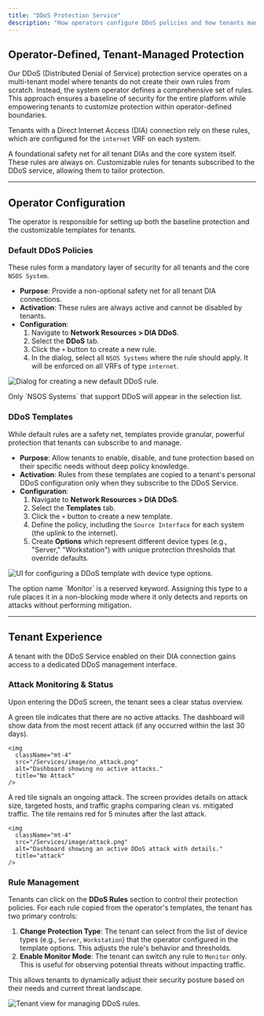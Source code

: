 ```yaml
---
title: "DDoS Protection Service"
description: "How operators configure DDoS policies and how tenants manage their protection."
---
```


## Operator-Defined, Tenant-Managed Protection

Our DDoS (Distributed Denial of Service) protection service operates on a multi-tenant model where tenants do not create their own rules from scratch. Instead, the system operator defines a comprehensive set of rules. This approach ensures a baseline of security for the entire platform while empowering tenants to customize protection within operator-defined boundaries.

Tenants with a Direct Internet Access (DIA) connection rely on these rules, which are configured for the `internet` VRF on each system.

<CardGroup cols={2}>
  <Card title="Default DDoS Policies" icon="shield-check" href="#default-ddos-policies">
    A foundational safety net for all tenant DIAs and the core system itself. These rules are always on.
  </Card>
  <Card title="DDoS Templates" icon="file-invoice" href="#ddos-templates">
    Customizable rules for tenants subscribed to the DDoS service, allowing them to tailor protection.
  </Card>
</CardGroup>

---

## Operator Configuration

The operator is responsible for setting up both the baseline protection and the customizable templates for tenants.

### Default DDoS Policies

These rules form a mandatory layer of security for all tenants and the core `NSOS System`.

- **Purpose**: Provide a non-optional safety net for all tenant DIA connections.
- **Activation**: These rules are always active and cannot be disabled by tenants.
- **Configuration**:
  1. Navigate to **Network Resources \> DIA DDoS**.
  2. Select the **DDoS** tab.
  3. Click the `+` button to create a new rule.
  4. In the dialog, select all `NSOS Systems` where the rule should apply. It will be enforced on all VRFs of type `internet`.

![Dialog for creating a new default DDoS rule.](https://placehold.co/800x450/334155/E2E8F0?text=Default+DDoS+Rule+Dialog)

<Note>
  Only `NSOS Systems` that support DDoS will appear in the selection list.
</Note>

### DDoS Templates

While default rules are a safety net, templates provide granular, powerful protection that tenants can subscribe to and manage.

- **Purpose**: Allow tenants to enable, disable, and tune protection based on their specific needs without deep policy knowledge.
- **Activation**: Rules from these templates are copied to a tenant's personal DDoS configuration only when they subscribe to the DDoS Service.
- **Configuration**:
  1. Navigate to **Network Resources \> DIA DDoS**.
  2. Select the **Templates** tab.
  3. Click the `+` button to create a new template.
  4. Define the policy, including the `Source Interface` for each system (the uplink to the internet).
  5. Create **Options** which represent different device types (e.g., "Server," "Workstation") with unique protection thresholds that override defaults.

![UI for configuring a DDoS template with device type options.](https://placehold.co/800x500/334155/E2E8F0?text=DDoS+Template+Configuration)

<Info>
  The option name `Monitor` is a reserved keyword. Assigning this type to a rule places it in a non-blocking mode where it only detects and reports on attacks without performing mitigation.
</Info>

---

## Tenant Experience

A tenant with the DDoS Service enabled on their DIA connection gains access to a dedicated DDoS management interface.

### Attack Monitoring & Status

Upon entering the DDoS screen, the tenant sees a clear status overview.

<CardGroup cols={2}>
  <Card title="Quiet Time" icon="check-circle" color="#28a745">
    A green tile indicates that there are no active attacks. The dashboard will show data from the most recent attack (if any occurred within the last 30 days).

    <img
      className="mt-4"
      src="/Services/image/no_attack.png"
      alt="Dashboard showing no active attacks."
      title="No Attack"
    />
  </Card>
  <Card title="Under Attack" icon="shield-exclamation" color="#dc3545">
    A red tile signals an ongoing attack. The screen provides details on attack size, targeted hosts, and traffic graphs comparing clean vs. mitigated traffic. The tile remains red for 5 minutes after the last attack.

    <img
      className="mt-4"
      src="/Services/image/attack.png"
      alt="Dashboard showing an active DDoS attack with details."
      title="attack"
    />
  </Card>
</CardGroup>

### Rule Management

Tenants can click on the **DDoS Rules** section to control their protection policies. For each rule copied from the operator's templates, the tenant has two primary controls:

1. **Change Protection Type**: The tenant can select from the list of device types (e.g., `Server`, `Workstation`) that the operator configured in the template options. This adjusts the rule's behavior and thresholds.
2. **Enable Monitor Mode**: The tenant can switch any rule to `Monitor` only. This is useful for observing potential threats without impacting traffic.

This allows tenants to dynamically adjust their security posture based on their needs and current threat landscape.

![Tenant view for managing DDoS rules.](https://placehold.co/800x400/334155/E2E8F0?text=Tenant+Rule+Management)